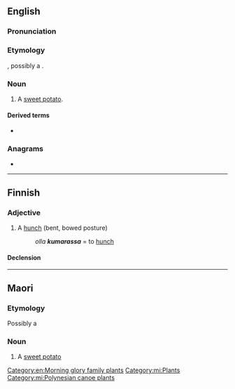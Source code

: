 ==English==

===Pronunciation===
{{IPA|/ˈkuːməɹə/|lang=en}}

===Etymology===
{{bor|en|mi|kumara}}, possibly a {{bor|en|qu|k'umar|nocap=1}}.

===Noun===
{{en-noun|s|kumara}}

# {{lb|en|New Zealand}} A [[sweet potato]].

====Derived terms====
* {{l|en|suck the kumara}}

===Anagrams===
* {{anagrams|en|karamu}}

[[Category:en:Morning glory family plants]]

----

==Finnish==

===Adjective===
{{fi-adj|kumar|ampi|in}}

# A [[hunch]] (bent, bowed posture)
#: ''olla '''kumarassa''''' = to [[hunch]]

====Declension====
{{fi-decl-koira|pos=adj|kumar|||a}}

----

==Maori==

===Etymology===
Possibly a {{bor|mi|qu|k'umar|nocap=1}}

===Noun===
{{mi-noun}}

# A [[sweet potato]]

[[Category:mi:Plants]]
[[Category:mi:Polynesian canoe plants]]